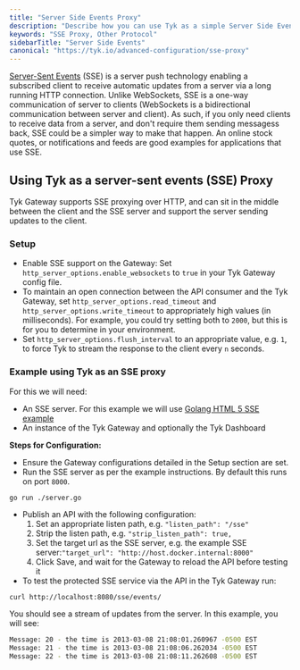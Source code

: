 ```yaml
---
title: "Server Side Events Proxy"
description: "Describe how you can use Tyk as a simple Server Side Events Proxy"
keywords: "SSE Proxy, Other Protocol"
sidebarTitle: "Server Side Events"
canonical: "https://tyk.io/advanced-configuration/sse-proxy"
---
```


[Server-Sent Events](https://en.wikipedia.org/wiki/Server-sent_events) (SSE) is a server push technology enabling a subscribed client to receive automatic updates from a server via a long running HTTP connection. 
Unlike WebSockets, SSE is a one-way communication of server to clients (WebSockets is a bidirectional communication between server and client). 
As such, if you only need clients to receive data from a server, and don't require them sending messagess back, SSE could be a simpler way to make that happen. An online stock quotes, or notifications and feeds are good examples for applications that use SSE.

## Using Tyk as a server-sent events (SSE) Proxy

Tyk Gateway supports SSE proxying over HTTP, and can sit in the middle between the client and the SSE server and support the server sending updates to the client.

### Setup
- Enable SSE support on the Gateway: Set `http_server_options.enable_websockets` to `true` in your Tyk Gateway config file.
- To maintain an open connection between the API consumer and the Tyk Gateway, set `http_server_options.read_timeout` and `http_server_options.write_timeout` to appropriately high values (in milliseconds). For example, you could try setting both to `2000`, but this is for you to determine in your environment.
- Set `http_server_options.flush_interval` to an appropriate value, e.g. `1`, to force Tyk to stream the response to the client every `n` seconds.


### Example using Tyk as an SSE proxy
For this we will need:

* An SSE server.  For this example we will use [Golang HTML 5 SSE example](https://github.com/kljensen/golang-html5-sse-example)
* An instance of the Tyk Gateway and optionally the Tyk Dashboard

**Steps for Configuration:**
* Ensure the Gateway configurations detailed in the Setup section are set.
* Run the SSE server as per the example instructions. By default this runs on port `8000`.
```
go run ./server.go
```
* Publish an API with the following configuration:
    1. Set an appropriate listen path, e.g. `"listen_path": "/sse"`
    2. Strip the listen path, e.g. `"strip_listen_path": true,`
    3. Set the target url as the SSE server, e.g. the example SSE server:`"target_url": "http://host.docker.internal:8000"`
    4. Click Save, and wait for the Gateway to reload the API before testing it
* To test the protected SSE service via the API in the Tyk Gateway run:
```bash 
curl http://localhost:8080/sse/events/
```
You should see a stream of updates from the server. In this example, you will see:

```bash
Message: 20 - the time is 2013-03-08 21:08:01.260967 -0500 EST
Message: 21 - the time is 2013-03-08 21:08:06.262034 -0500 EST
Message: 22 - the time is 2013-03-08 21:08:11.262608 -0500 EST
```

